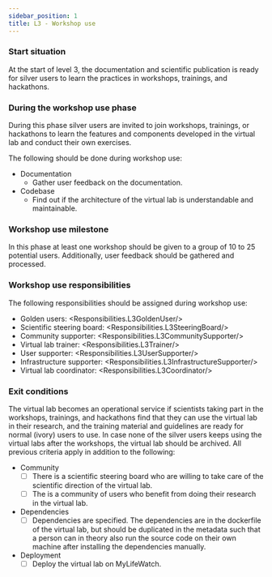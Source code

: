 ```yaml
---
sidebar_position: 1
title: L3 - Workshop use
---
```


### Start situation
At the start of level 3, the documentation and scientific publication is ready for silver users to learn the practices in workshops, trainings, and hackathons.

### During the workshop use phase
During this phase silver users are invited to join workshops, trainings, or hackathons to learn the features and
 components developed in the virtual lab and conduct their own exercises.

The following should be done during workshop use:

* Documentation
  * Gather user feedback on the documentation.
* Codebase
  * Find out if the architecture of the virtual lab is understandable and maintainable.

### Workshop use milestone
In this phase at least one workshop should be given to a group of 10 to 25 potential users.
Additionally, user feedback should be gathered and processed.

### Workshop use responsibilities
The following responsibilities should be assigned during workshop use:

* Golden users: <Responsibilities.L3GoldenUser/>
* Scientific steering board: <Responsibilities.L3SteeringBoard/>
* Community supporter: <Responsibilities.L3CommunitySupporter/>
* Virtual lab trainer: <Responsibilities.L3Trainer/>
* User supporter: <Responsibilities.L3UserSupporter/>
* Infrastructure supporter: <Responsibilities.L3InfrastructureSupporter/>
* Virtual lab coordinator: <Responsibilities.L3Coordinator/>

### Exit conditions
The virtual lab becomes an operational service if scientists taking part in the workshops, trainings, and hackathons
 find that they can use the virtual lab in their research, and the training material and guidelines are ready for normal (ivory) users to use.
In case none of the silver users keeps using the virtual labs after the workshops, the virtual lab should be archived.
All previous criteria apply in addition to the following:

* Community
  * [ ] There is a scientific steering board who are willing to take care of the scientific
  direction of the virtual lab.
  * [ ] The is a community of users who benefit from doing their research in the virtual lab.
* Dependencies
  * [ ] Dependencies are specified. The dependencies are in the dockerfile of the virtual lab,
but should be duplicated in the metadata such that a person can in theory also run the source code on their own machine after installing the dependencies manually.
* Deployment
  * [ ] Deploy the virtual lab on MyLifeWatch.